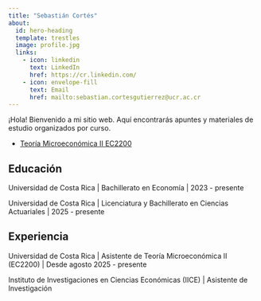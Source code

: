 ```yaml
---
title: "Sebastián Cortés"
about:
  id: hero-heading
  template: trestles
  image: profile.jpg
  links:
    - icon: linkedin
      text: LinkedIn
      href: https://cr.linkedin.com/
    - icon: envelope-fill
      text: Email
      href: mailto:sebastian.cortesgutierrez@ucr.ac.cr
---
```


::: {#hero-heading}
¡Hola! Bienvenido a mi sitio web. Aquí encontrarás apuntes y materiales de estudio organizados por curso.

-   [Teoría Microeconómica II EC2200](https://sebastiancortesg.github.io/cursos/microeconomia_II/)

## Educación

Universidad de Costa Rica \| Bachillerato en Economía \| 2023 - presente

Universidad de Costa Rica \| Licenciatura y Bachillerato en Ciencias Actuariales \| 2025 - presente

## Experiencia

Universidad de Costa Rica \| Asistente de Teoría Microeconómica II (EC2200) \| Desde agosto 2025 - presente

Instituto de Investigaciones en Ciencias Económicas (IICE) \| Asistente de Investigación
:::
